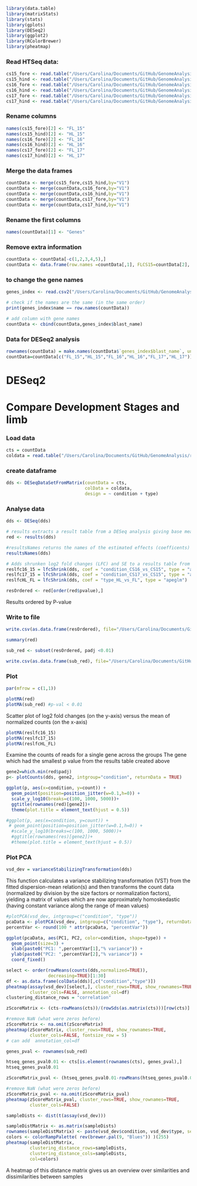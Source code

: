 ```r
library(data.table)
library(matrixStats)
library(stats)
library(gplots)
library(DESeq2)
library(ggplot2)
library(RColorBrewer)
library(pheatmap)

```

### Read HTSeq data:

```r
cs15_fore <- read.table("/Users/Carolina/Documents/GitHub/GenomeAnalysis/results/9_htseq_count/cs15_fore_htseq_results.txt", head=FALSE)
cs15_hind <- read.table("/Users/Carolina/Documents/GitHub/GenomeAnalysis/results/9_htseq_count/cs15_hind_htseq_results.txt", head=FALSE)
cs16_fore <- read.table("/Users/Carolina/Documents/GitHub/GenomeAnalysis/results/9_htseq_count/cs16_fore_htseq_results.txt", head=FALSE)
cs16_hind <- read.table("/Users/Carolina/Documents/GitHub/GenomeAnalysis/results/9_htseq_count/cs16_hind_htseq_results.txt", head=FALSE)
cs17_fore <- read.table("/Users/Carolina/Documents/GitHub/GenomeAnalysis/results/9_htseq_count/cs17_fore_htseq_results.txt", head=FALSE)
cs17_hind <- read.table("/Users/Carolina/Documents/GitHub/GenomeAnalysis/results/9_htseq_count/cs17_hind_htseq_results.txt", head=FALSE)
```

### Rename columns
```r
names(cs15_fore)[2] <- "FL_15"
names(cs15_hind)[2] <- "HL_15"
names(cs16_fore)[2] <- "FL_16"
names(cs16_hind)[2] <- "HL_16"
names(cs17_fore)[2] <- "FL_17"
names(cs17_hind)[2] <- "HL_17"
```

### Merge the data frames
```r
countData <- merge(cs15_fore,cs15_hind,by="V1")
countData <- merge(countData,cs16_fore,by="V1")
countData <- merge(countData,cs16_hind,by="V1")
countData <- merge(countData,cs17_fore,by="V1")
countData <- merge(countData,cs17_hind,by="V1")
```

### Rename the first columns
```r
names(countData)[1] <- "Genes"
```

### Remove extra information
```r
countData <- countData[-c(1,2,3,4,5),]
countData <- data.frame(row.names =countData[,1], FLCS15=countData[2], FLCS16=countData[3], FLCS17=countData[4], HLCS15=countData[5], HLCS16=countData[6], HLCS17=countData[7])
```

### to change the gene names
```r
genes_index <- read.csv2("/Users/Carolina/Documents/GitHub/GenomeAnalysis/code/Genes_index.csv", header = TRUE, sep=",")

# check if the names are the same (in the same order)
print(genes_index$name == row.names(countData))

# add column with gene names
countData <- cbind(countData,genes_index$blast_name)
```
### Data for DESeq2 analysis
```r
rownames(countData) = make.names(countData$`genes_index$blast_name`, unique = TRUE)
countData=countData[c("FL_15","HL_15","FL_16","HL_16","FL_17","HL_17")]
```

# DESeq2
# Compare Development Stages and limb

### Load data
```r
cts = countData
coldata = read.table("/Users/Carolina/Documents/GitHub/GenomeAnalysis/results/10_deseq2/metadata_dev.csv")
```

### create dataframe
```r
dds <- DESeqDataSetFromMatrix(countData = cts,
                              colData = coldata,
                              design = ~ condition + type)
```

### Analyse data
```r
dds <- DESeq(dds)
```

```r
# results extracts a result table from a DESeq analysis giving base means across samples, log2 fold changes, standard errors, test statistics, p-values and adjusted p-values
red <- results(dds)

#resultsNames returns the names of the estimated effects (coefficents) of the model
resultsNames(dds)
```

```r
# Adds shrunken log2 fold changes (LFC) and SE to a results table from DESeq run without LFC shrinkage
reslfc16_15 = lfcShrink(dds, coef = "condition_CS16_vs_CS15", type = "apeglm")
reslfc17_15 = lfcShrink(dds, coef = "condition_CS17_vs_CS15", type = "apeglm")
reslfcHL_FL = lfcShrink(dds, coef = "type_HL_vs_FL", type = "apeglm")

```

```r
resOrdered <- red[order(red$pvalue),]
```
Results ordered by P-value

### Write to file
```r
write.csv(as.data.frame(resOrdered), file="/Users/Carolina/Documents/GitHub/GenomeAnalysis/results/10_deseq2/dev_deseq2_results.csv")
```

```r
summary(red)
```

```r
sub_red <- subset(resOrdered, padj <0.01)

write.csv(as.data.frame(sub_red), file="/Users/Carolina/Documents/GitHub/GenomeAnalysis/results/10_deseq2/dev_deseq2_results_pval0.01.csv")
```

### Plot
```r
par(mfrow = c(1,1))
```

```r
plotMA(red)
plotMA(sub_red) #p-val < 0.01
```
Scatter plot of log2 fold changes (on the y-axis) versus the mean of normalized counts (on the x-axis)

```r
plotMA(reslfc16_15)
plotMA(reslfc17_15)
plotMA(reslfcHL_FL)
```

Examine the counts of reads for a single gene across the groups
The gene which had the smallest p value from the results table created above

```r
gene2=which.min(red$padj)
p<- plotCounts(dds, gene2, intgroup="condition", returnData = TRUE)

ggplot(p, aes(x=condition, y=count)) + 
  geom_point(position=position_jitter(w=0.1,h=0)) + 
  scale_y_log10(breaks=c(100, 1000, 5000))+
  ggtitle(rownames(red)[gene2])+
  theme(plot.title = element_text(hjust = 0.5))

#ggplot(p, aes(x=condition, y=count)) + 
 # geom_point(position=position_jitter(w=0.1,h=0)) + 
  #scale_y_log10(breaks=c(100, 1000, 5000))+
  #ggtitle(rownames(res)[gene2])+
  #theme(plot.title = element_text(hjust = 0.5))

```

### Plot PCA
```r
vsd_dev = varianceStabilizingTransformation(dds)
```
This function calculates a variance stabilizing transformation (VST) from the fitted dispersion-mean relation(s) and then transforms the count data (normalized by division by the size factors or normalization factors), yielding a matrix of values which are now approximately homoskedastic (having constant variance along the range of mean values)

```r
#plotPCA(vsd_dev, intgroup=c("condition", "type"))
pcaData <- plotPCA(vsd_dev, intgroup=c("condition", "type"), returnData=TRUE)
percentVar <- round(100 * attr(pcaData, "percentVar"))

ggplot(pcaData, aes(PC1, PC2, color=condition, shape=type)) +
  geom_point(size=3) +
  xlab(paste0("PC1: ",percentVar[1],"% variance")) +
  ylab(paste0("PC2: ",percentVar[2],"% variance")) + 
  coord_fixed()

```

```r
select <- order(rowMeans(counts(dds,normalized=TRUE)),
                decreasing=TRUE)[1:30]
df <- as.data.frame(colData(dds)[,c("condition","type")])
pheatmap(assay(vsd_dev)[select,], cluster_rows=TRUE, show_rownames=TRUE,
         cluster_cols=FALSE, annotation_col=df)
clustering_distance_rows = "correlation"
```

```r
zScoreMatrix <- (cts-rowMeans(cts))/(rowSds(as.matrix(cts)))[row(cts)]

#remove NaN (what were zeros before)
zScoreMatrix <- na.omit(zScoreMatrix)
pheatmap(zScoreMatrix, cluster_rows=TRUE, show_rownames=TRUE,
         cluster_cols=FALSE, fontsize_row = 5)
# can add  annotation_col=df
```

```r
genes_pval <- rownames(sub_red)

htseq_genes_pval0.01 <- cts[is.element(rownames(cts), genes_pval),]
htseq_genes_pval0.01

```

```r
zScoreMatrix_pval <- (htseq_genes_pval0.01-rowMeans(htseq_genes_pval0.01))/(rowSds(as.matrix(htseq_genes_pval0.01)))[row(htseq_genes_pval0.01)]

#remove NaN (what were zeros before)
zScoreMatrix_pval <- na.omit(zScoreMatrix_pval)
pheatmap(zScoreMatrix_pval, cluster_rows=TRUE, show_rownames=TRUE,
         cluster_cols=FALSE)
```


```r
sampleDists <- dist(t(assay(vsd_dev)))

sampleDistMatrix <- as.matrix(sampleDists)
rownames(sampleDistMatrix) <- paste(vsd_dev$condition, vsd_dev$type, sep="-")
colors <- colorRampPalette( rev(brewer.pal(9, "Blues")) )(255)
pheatmap(sampleDistMatrix,
         clustering_distance_rows=sampleDists,
         clustering_distance_cols=sampleDists,
         col=colors)
```
A heatmap of this distance matrix gives us an overview over similarities and dissimilarities between samples



